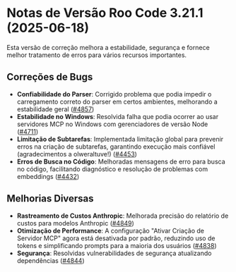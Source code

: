 # Notas de Versão Roo Code 3.21.1 (2025-06-18)

Esta versão de correção melhora a estabilidade, segurança e fornece melhor tratamento de erros para vários recursos importantes.

## Correções de Bugs

* **Confiabilidade do Parser**: Corrigido problema que podia impedir o carregamento correto do parser em certos ambientes, melhorando a estabilidade geral ([#4857](https://github.com/RooCodeInc/Roo-Code/pull/4857))
* **Estabilidade no Windows**: Resolvida falha que podia ocorrer ao usar servidores MCP no Windows com gerenciadores de versão Node ([#4711](https://github.com/RooCodeInc/Roo-Code/pull/4711))
* **Limitação de Subtarefas**: Implementada limitação global para prevenir erros na criação de subtarefas, garantindo execução mais confiável (agradecimentos a olweraltuve!) ([#4453](https://github.com/RooCodeInc/Roo-Code/pull/4453))
* **Erros de Busca no Código**: Melhoradas mensagens de erro para busca no código, facilitando diagnóstico e resolução de problemas com embeddings ([#4432](https://github.com/RooCodeInc/Roo-Code/pull/4432))

## Melhorias Diversas

* **Rastreamento de Custos Anthropic**: Melhorada precisão do relatório de custos para modelos Anthropic ([#4849](https://github.com/RooCodeInc/Roo-Code/pull/4849))
* **Otimização de Performance**: A configuração "Ativar Criação de Servidor MCP" agora está desativada por padrão, reduzindo uso de tokens e simplificando prompts para a maioria dos usuários ([#4838](https://github.com/RooCodeInc/Roo-Code/pull/4838))
* **Segurança**: Resolvidas vulnerabilidades de segurança atualizando dependências ([#4844](https://github.com/RooCodeInc/Roo-Code/pull/4844))
